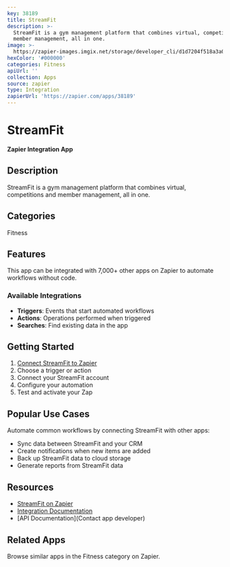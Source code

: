 ```yaml
---
key: 38189
title: StreamFit
description: >-
  StreamFit is a gym management platform that combines virtual, competitions and
  member management, all in one.
image: >-
  https://zapier-images.imgix.net/storage/developer_cli/d1d7204f518a3a0f1ce55e146d468327.png?auto=format%2Ccompress&ixlib=python-3.0.0&q=50
hexColor: '#000000'
categories: Fitness
apiUrl: ''
collection: Apps
source: zapier
type: Integration
zapierUrl: 'https://zapier.com/apps/38189'
---
```

# StreamFit

**Zapier Integration App**

## Description

StreamFit is a gym management platform that combines virtual, competitions and member management, all in one.

## Categories

Fitness

## Features

This app can be integrated with 7,000+ other apps on Zapier to automate workflows without code.

### Available Integrations

- **Triggers**: Events that start automated workflows
- **Actions**: Operations performed when triggered
- **Searches**: Find existing data in the app

## Getting Started

1. [Connect StreamFit to Zapier](https://zapier.com/apps/38189)
2. Choose a trigger or action
3. Connect your StreamFit account
4. Configure your automation
5. Test and activate your Zap

## Popular Use Cases

Automate common workflows by connecting StreamFit with other apps:

- Sync data between StreamFit and your CRM
- Create notifications when new items are added
- Back up StreamFit data to cloud storage
- Generate reports from StreamFit data

## Resources

- [StreamFit on Zapier](https://zapier.com/apps/38189)
- [Integration Documentation](https://zapier.com/apps/38189/integrations)
- [API Documentation](Contact app developer)

## Related Apps

Browse similar apps in the Fitness category on Zapier.
